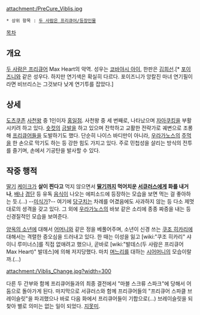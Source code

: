 attachment:/PreCure_Viblis.jpg

 * 상위 항목 : [[두 사람은 프리큐어/등장인물]]

[[목차]]
== 개요 ==
[[두 사람은 프리큐어]] Max Heart의 악역. 성우는 [[코바야시 아이]], 한판은 [[김희선]].[* [[포이즈니]]와 같은 성우다. 하지만 연기색은 확실히 다르다. 포이즈니가 앙칼진 마녀 연기필이라면 비브리스는 그것보다 낮게 연기투를 잡았다.]

== 상세 ==
[[도츠쿠존]] [[사천왕]] 중 1인이자 [[홍일점]]. 사천왕 중 세 번째로, 나타났으며 [[자아쿠킹]]을 부활시키려 하고 있다. [[숏컷]]의 [[금발]]을 하고 있으며 잔학하고 교활한 전략가로 궤변으로 조롱해 [[프리큐어]]들을 도발하기도 했다. 단순히 나이스 바디만이 아니라, [[우라가노스]]의 [[주먹]]을 한 손으로 막기도 하는 등 강한 힘도 가지고 있다. 주로 민첩성을 살리는 방식의 전투를 즐기며, 손에서 기공탄을 발사할 수 있다.

== 작중 행적 ==
[[딸기]] [[케이크]]가 '''살이 찐다고''' 먹지 않으면서 '''[[딸기]]까지 먹어치운 [[서큐러스]]에게 화를 내거나''', [[배]]나 [[경단]] 등 유독 [[음식]]이 나오는 에피소드에 등장하는 모습을 보면 먹는 걸 좋아하는 듯.(…) --[[미식가]]?-- 여기에 [[당구]]치는 차례를 어겼음에도 사과하지 않는 등 다소 제멋대로의 셩격을 갖고 있다. 그 외에 [[우라가노스]]의 바보 같은 소리에 종종 짜증을 내는 등 신경질적인 모습을 보여준다.
 
[[양옥의 소년]]에 대해서 [[어머니]]와 같은 정을 베풀어주며, 소년이 신경 쓰는 [[쿠조 히카리]]에 대해서는 격렬한 증오심을 드러내고 있다. 한 때는 이성을 잃고 [wiki:"쿠조 히카리" 샤이니 루미너스]를 직접 없애려고 했으나, 곧바로 [wiki:"발데스(두 사람은 프리큐어 Max Heart)" 발데스]에 의해 저지당했다. 마치 [[며느리]]를 대하는 [[시어머니]]의 모습이랄까.(…)

attachment:/Viblis_Change.jpg?width=300

다른 두 간부와 함께 프리큐어들과의 최종 결전에서 "마블 스크류 스파크"에 당해서 어둠으로 돌아가게 된다. 마지막으로 서큐러스와 함께 프리큐어들의 "프리큐어 스파클 브레이슬릿"을 파괴했으나 바로 다음 화에서 프리큐어들이 기합으로(...) 브레이슬릿을 되찾아 별로 의미는 없는 일이 되었다. [[지못미]].
